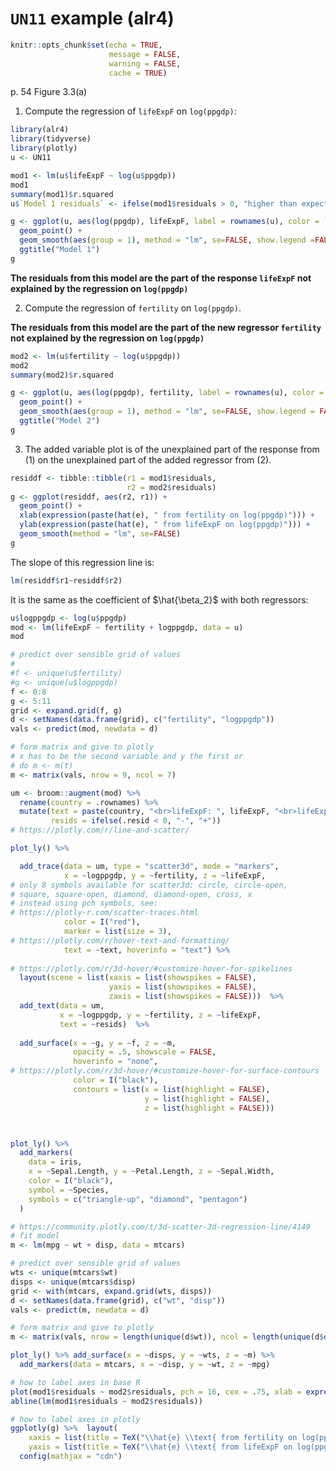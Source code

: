 # `UN11` example (**alr4**)

```r
knitr::opts_chunk$set(echo = TRUE, 
                      message = FALSE,
                      warning = FALSE,
                      cache = TRUE)
```

p. 54 Figure 3.3(a)

1. Compute the regression of `lifeExpF` on `log(ppgdp)`:

```r
library(alr4)
library(tidyverse)
library(plotly)
u <- UN11
```


```r
mod1 <- lm(u$lifeExpF ~ log(u$ppgdp))
mod1
summary(mod1)$r.squared
u$`Model 1 residuals` <- ifelse(mod1$residuals > 0, "higher than expected lifeExpF", "lower than expected lifeExpF")

```

```r
g <- ggplot(u, aes(log(ppgdp), lifeExpF, label = rownames(u), color = `Model 1 residuals`)) + 
  geom_point() +  
  geom_smooth(aes(group = 1), method = "lm", se=FALSE, show.legend =FALSE) +
  ggtitle("Model 1")
g

```


**The residuals from this model are the part of the response `lifeExpF` not explained by the regression on `log(ppgdp)`**


2. Compute the regression of `fertility` on `log(ppgdp)`.

**The residuals from this model are the part of the new regressor `fertility` not explained by the regression on `log(ppgdp)`**
```r
mod2 <- lm(u$fertility ~ log(u$ppgdp))
mod2
summary(mod2)$r.squared

g <- ggplot(u, aes(log(ppgdp), fertility, label = rownames(u), color = `Model 1 residuals`)) + 
  geom_point() +
  geom_smooth(aes(group = 1), method = "lm", se=FALSE, show.legend = FALSE) +
  ggtitle("Model 2")
g
```

3. The added variable plot is of the unexplained part of the response from (1) on the unexplained part of the added regressor from (2).

```r
residdf <- tibble::tibble(r1 = mod1$residuals,
                          r2 = mod2$residuals)
g <- ggplot(residdf, aes(r2, r1)) + 
  geom_point() +
  xlab(expression(paste(hat(e), " from fertility on log(ppgdp)"))) +
  ylab(expression(paste(hat(e), " from lifeExpF on log(ppgdp)"))) +
  geom_smooth(method = "lm", se=FALSE)
g
```
The slope of this regression line is:

```r
lm(residdf$r1~residdf$r2)
```
It is the same as the coefficient of $\hat{\beta_2}$ with both regressors:

```r
u$logppgdp <- log(u$ppgdp)
mod <- lm(lifeExpF ~ fertility + logppgdp, data = u)
mod

# predict over sensible grid of values
# 
#f <- unique(u$fertility)
#g <- unique(u$logppgdp)
f <- 0:8
g <- 5:11
grid <- expand.grid(f, g)
d <- setNames(data.frame(grid), c("fertility", "logppgdp"))
vals <- predict(mod, newdata = d)

# form matrix and give to plotly
# x has to be the second variable and y the first or
# do m <- m(t)
m <- matrix(vals, nrow = 9, ncol = 7)

um <- broom::augment(mod) %>% 
  rename(country = .rownames) %>% 
  mutate(text = paste(country, "<br>lifeExpF: ", lifeExpF, "<br>lifeExpF predicted", round(.fitted, 2)),
         resids = ifelse(.resid < 0, "-", "+"))
# https://plotly.com/r/line-and-scatter/

plot_ly() %>% 

  add_trace(data = um, type = "scatter3d", mode = "markers", 
            x = ~logppgdp, y = ~fertility, z = ~lifeExpF, 
# only 8 symbols available for scatter3d: circle, circle-open,
# square, square-open, diamond, diamond-open, cross, x
# instead using pch symbols, see:
# https://plotly-r.com/scatter-traces.html
            color = I("red"),
            marker = list(size = 3),
# https://plotly.com/r/hover-text-and-formatting/              
            text = ~text, hoverinfo = "text") %>% 
  
# https://plotly.com/r/3d-hover/#customize-hover-for-spikelines
  layout(scene = list(xaxis = list(showspikes = FALSE),
                      yaxis = list(showspikes = FALSE),
                      zaxis = list(showspikes = FALSE)))  %>%
  add_text(data = um,
           x = ~logppgdp, y = ~fertility, z = ~lifeExpF,
           text = ~resids)  %>%
  
  add_surface(x = ~g, y = ~f, z = ~m,
              opacity = .5, showscale = FALSE, 
              hoverinfo = "none", 
# https://plotly.com/r/3d-hover/#customize-hover-for-surface-contours
              color = I("black"),
              contours = list(x = list(highlight = FALSE),
                              y = list(highlight = FALSE),
                              z = list(highlight = FALSE)))



```


```r

```



```r
plot_ly() %>% 
  add_markers(
    data = iris,
    x = ~Sepal.Length, y = ~Petal.Length, z = ~Sepal.Width,
    color = I("black"),
    symbol = ~Species, 
    symbols = c("triangle-up", "diamond", "pentagon")
  )


```

```r
# https://community.plotly.com/t/3d-scatter-3d-regression-line/4149
# fit model
m <- lm(mpg ~ wt + disp, data = mtcars)

# predict over sensible grid of values
wts <- unique(mtcars$wt)
disps <- unique(mtcars$disp)
grid <- with(mtcars, expand.grid(wts, disps))
d <- setNames(data.frame(grid), c("wt", "disp"))
vals <- predict(m, newdata = d)

# form matrix and give to plotly
m <- matrix(vals, nrow = length(unique(d$wt)), ncol = length(unique(d$disp)))

plot_ly() %>% add_surface(x = ~disps, y = ~wts, z = ~m) %>%
  add_markers(data = mtcars, x = ~disp, y = ~wt, z = ~mpg)
```



```r
# how to label axes in base R
plot(mod1$residuals ~ mod2$residuals, pch = 16, cex = .75, xlab = expression(paste(hat(e), " from fertility on log(ppgdp)")), ylab = expression(paste(hat(e), " from lifeExpF on log(ppgdp)")), las = 1)
abline(lm(mod1$residuals ~ mod2$residuals))

# how to label axes in plotly
ggplotly(g) %>%  layout(
    xaxis = list(title = TeX("\\hat{e} \\text{ from fertility on log(ppgdp)}")),
    yaxis = list(title = TeX("\\hat{e} \\text{ from lifeExpF on log(ppgdp)}"))) %>%
  config(mathjax = "cdn")
```


